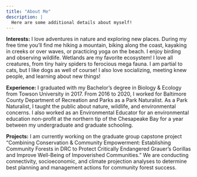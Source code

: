 ```yaml
---
title: "About Me"
description: |
  Here are some additional details about myself!
---
```

**Interests:** I love adventures in nature and exploring new places. During my free time you'll find me hiking a mountain, biking along the coast, kayaking in creeks or over waves, or practicing yoga on the beach. I enjoy birding and observing wildlife. Wetlands are my favorite ecosystem! I love all creatures, from tiny hairy spiders to ferocious mega fauna. I am partial to cats, but I like dogs as well of course! I also love socializing, meeting knew people, and learning about new things!

**Experience:** I graduated with my Bachelor's degree in Biology & Ecology from Towson University in 2017. From 2016 to 2020, I worked for Baltimore County Department of Recreation and Parks as a Park Naturalist. As a Park Naturalist, I taught the public about nature, wildlife, and environmental concerns. I also worked as an Environmental Educator for an environmental education non-profit at the northern tip of the Chesapeake Bay for a year between my undergraduate and graduate schooling. 

**Projects:** I am currently working on the graduate group capstone project "Combining Conservation & Community Empowerment: Establishing Community Forests in DRC to Protect Critically Endangered Grauer's Gorillas and Improve Well-Being of Impoverished Communities." We are conducting connectivity, socioeconomic, and climate projection analyses to determine best planning and management actions for community forest success.  


